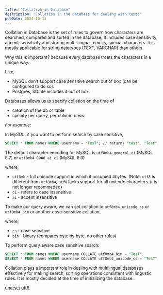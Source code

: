 ```yaml
---
title: "Collation in Database"
description: "Collation in the database for dealing with texts"
pubDate: 2024-10-13
---
```


Collation in Database is the set of rules to govern how characters are searched, compared and sorted in the database.
It includes case sensitivity, accent-sensitivity and storing multi-lingual, emojis, special characters.
It is mostly applicable for string datatypes (TEXT, VARCHAR) than others.

Why this is important? because every database treats the characters in a unique way.

Like,

- MySQL don't support case sensitive search out of box (can be configured to do so).
- Postgres, SQLite includes it out of box.

Databases allows us to specify collation on the time of

- creation of the db or table
- specify per query, per column basis.

_For example_:

In MySQL, if you want to perform search by case sensitive,

```sql
SELECT * FROM names WHERE username = "TesT"; // returns "test", "Test", "tESt"
```

The default character encoding for MySQL is `utf8mb4_general_ci` (MySQL 5.7) or `utf8mb4_0900_ai_ci` (MySQL 8.0)

where,

- `utf8mb` - full unicode support in which it occupied 4bytes. (Note: `utf8` is different from `utf8mb4`, `utf8` lacks support for all unicode characters. it is not longer recommeded)
- `ci` - refers to case insensitive
- `ai` - accent insensitive

To make our query aware, we can set collation to `utf8mb4_unicode_cs` or `utf8mb4_bin` or another case-sensitive collation.

where,

- `cs` - case sensitive
- `bin` - binary (compares byte by byte, no other rules)

To perform query aware case sensitive search:

```sql
SELECT * FROM names WHERE username COLLATE utf8mb4_bin = "TesT";
SELECT * FROM names WHERE username COLLATE utf8mb4_unicode_cs = "TesT";
```

Collation plays a important role in dealing with multilingual databases effectively for making search, sorting operations consistent with lingustic rules. It is mostly decided at the time of initializing the database.

[charset](https://dev.mysql.com/doc/refman/8.4/en/charset-collation-names.html)
[utf8](https://stackoverflow.com/questions/766809/whats-the-difference-between-utf8-general-ci-and-utf8-unicode-ci)
